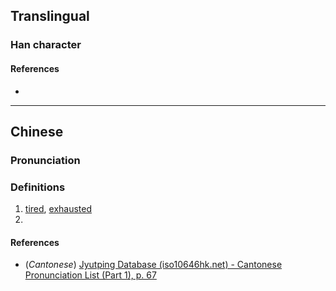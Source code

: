 {{character info/new}}
==Translingual==

===Han character===
{{Han char|rn=9|rad=人|as=11|sn=13|four=|canj=OWVF|ids=⿰亻累}}

====References====
* {{Han ref|kx=0114.070|dkj=01003|dj=0242.180|hdz=10211.040|uh=50AB|ud=20651}}

----

==Chinese==
{{zh-forms}}

===Pronunciation===
{{zh-pron
|m=lěi
|c=leoi5
|mc=
|oc=
|ma=
|cat=a,pn
}}

===Definitions===
{{zh-hanzi}}

# [[tired]], [[exhausted]]
# {{surname|zh}}

====References====
* (''Cantonese'') [http://www.iso10646hk.net/jp/document/download.jsp Jyutping Database (iso10646hk.net) - Cantonese Pronunciation List (Part 1), p. 67]